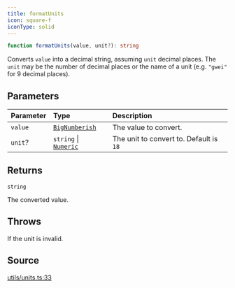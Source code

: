 ```yaml
---
title: formatUnits
icon: square-f
iconType: solid
---
```


```ts
function formatUnits(value, unit?): string
```

Converts `value` into a decimal string, assuming `unit` decimal places. The `unit` may be the number of decimal
places or the name of a unit (e.g. `"gwei"` for 9 decimal places).

## Parameters

| Parameter | Type | Description |
| :------ | :------ | :------ |
| `value` | [`BigNumberish`](/sdk/content/type-aliases/BigNumberish) | The value to convert. |
| `unit`? | `string` \| [`Numeric`](/sdk/content/type-aliases/Numeric) | The unit to convert to. Default is `18` |

## Returns

`string`

The converted value.

## Throws

If the unit is invalid.

## Source

[utils/units.ts:33](https://github.com/dominant-strategies/quais.js/blob/9e7ebe974131dcdad3a534a98991f30db89b4403/src/utils/units.ts#L33)
